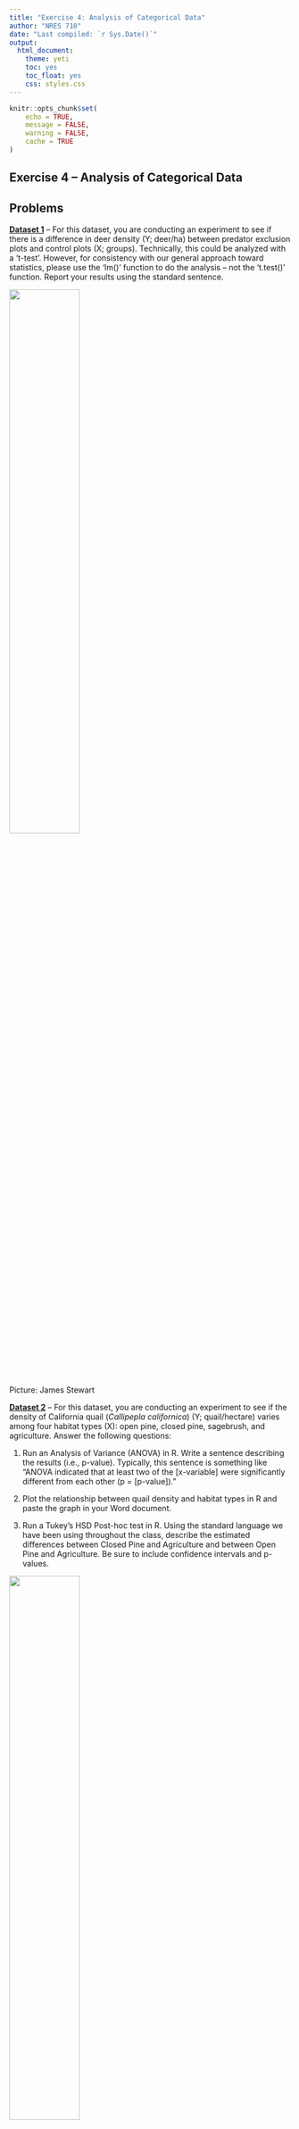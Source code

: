 ```yaml
---
title: "Exercise 4: Analysis of Categorical Data"
author: "NRES 710"
date: "Last compiled: `r Sys.Date()`"
output: 
  html_document: 
    theme: yeti
    toc: yes
    toc_float: yes
    css: styles.css
---
```


```r
knitr::opts_chunk$set(
	echo = TRUE,
	message = FALSE,
	warning = FALSE,
	cache = TRUE
)
```

## Exercise 4 -- Analysis of Categorical Data

## Problems

**[Dataset 1](exercise_4_dataset1.csv)** -- For this dataset, you are conducting an experiment to see if there is a difference in deer density (Y; deer/ha) between predator exclusion plots and control plots (X; groups). Technically, this could be analyzed with a 't-test'. However, for consistency with our general approach toward statistics, please use the 'lm()' function to do the analysis -- not the 't.test()' function. Report your results using the standard sentence.

![](pic_deer.png){width=50%}

Picture: James Stewart

**[Dataset 2](exercise_4_dataset2.csv)** -- For this dataset, you are conducting an experiment to see if the density of California quail (*Callipepla californica*) (Y; quail/hectare) varies among four habitat types (X): open pine, closed pine, sagebrush, and agriculture. Answer the following questions:

1. Run an Analysis of Variance (ANOVA) in R. Write a sentence describing the results (i.e., p-value). Typically, this sentence is something like "ANOVA indicated that at least two of the [x-variable] were significantly different from each other (p = [p-value])."

2. Plot the relationship between quail density and habitat types in R and paste the graph in your Word document.

3. Run a Tukey's HSD Post-hoc test in R. Using the standard language we have been using throughout the class, describe the estimated differences between Closed Pine and Agriculture and between Open Pine and Agriculture. Be sure to include confidence intervals and p-values.

![](pic_quail.png){width=50%}

Picture: uzun (iNaturalist)

**[Dataset 3](exercise_4_dataset3.csv)** -- For this dataset, you are examining how pronghorn (*Antilocapra americana*) hunter success rate (Y; pronghorn killed / hunter) is related to hunting method (X; the variable is called 'Method'). Types of hunting methods considered in this study include bow, muzzleloader, and rifle. Answer the following questions:

1. Run an Analysis of Variance (ANOVA) in R and write a sentence (like we discussed in class) describing the results (i.e., p-value).

2. Plot the relationship between hunting method and hunter success rates in R and paste the graph in your Word document.

3. Run a Tukey's HSD post-hoc test in R. Using the standard language we have been using throughout the class, describe the estimated differences among all hunting methods. Include confidence intervals and p-values.

4. Dummy code the data. Make 3 new columns - one for each hunting method - and assign 0s and 1s as appropriate. You can do this in Excel or in R. Use a linear model to test for differences between group and describe with 1-2 sentences how those results compare to the results from the Tukey's HSD post-hoc test.

![](pic_pronghorn.png){width=50%}

Picture: Ted Floyd

**[Dataset 4](exercise_4_dataset4.csv)** -- For this dataset, you are examining how fertilizer (X; grams) influences biomass production (Y; kg/ha) in restored sagebrush plots. Fertilizer has been applied at 0 (control), 2, 4, 6, 8, 10 grams in each of 5 plots. Run the following analyses:

1. Run an analysis to determine the relationship between biomass and fertilizer, where fertilizer is treated as a categorical variable. Because we won't be conducting a post-hoc test, use the 'lm()' function for this analysis. Report the difference in biomass between 2 grams and 0 grams of fertilizer using the standard sentence.

2. Continued from the last question, report the difference in biomass between 2 grams and 4 grams of fertilizer using the standard sentence. As with the last question, use the 'lm()' function, rather than Tukey's HSD Test.

3. Run an analysis to determine the relationship between Biomass and Fertilizer; however, in this case, treat Fertilizer as a continuous variable. Report the results using the standard sentence.

4. Run an F-drop test to compare the models where Fertilizer was treated as categorical (from questions 1 and 2) to the model where fertilizer was treated as continuous (from question 3). What is the F-statistic and p-value from the F-drop test?

5. Based on the results from 4, which model is preferred: the one where Fertilizer is continuous or the one where Fertilizer is categorical? Briefly explain.

6. Continued from 5: what does that mean about the nature of the relationship between Biomass and Fertilizer?

## Truth

If you would like to know the values used to create these datasets (i.e., 'truth'), download and examine this [R script](exercise_4.R).

```r
### Exercise 4: code to simulate datasets 

# Set the seed for reproducibility
set.seed(123)

## Dataset 1
# Simulate X-variable
n <- 50
Group <- factor(c(rep("Control", n/2), rep("Exclusion", n/2)))
Exclusion <- c(rep(0, n/2), rep(1, n/2))

# Simulate error
error <- rnorm(n, mean = 0, sd = 1)

# Calculate Y-variable
Density <- 5 + 2.5 * Exclusion + error

# Create dataframe
datum <- data.frame(Group, Exclusion, Density)

# Save the CSV file
write.csv(datum, "exercise_4_dataset1.csv")


## Dataset 2
# Simulate X-variable
Habitat <- c(rep("Agriculture", 10), rep("ClosedPine", 10), rep("OpenPine", 10), rep("Sagebrush", 10))
dummy <- data.frame(model.matrix(~ Habitat - 1))
colnames(dummy) <- c("Agriculture", "ClosedPine", "OpenPine", "Sagebrush")

# Simulate error
Error <- rnorm(length(Habitat), 0, 0.1)

# Predict Y
QuailDensity <- 0.85 - 0.25 * dummy$ClosedPine - 0.35 * dummy$OpenPine - 0.15 * dummy$Sagebrush + Error

# Dataframe
datum <- data.frame(Habitat, QuailDensity)

# Save the CSV file
write.csv(datum, "exercise_4_dataset2.csv")


## Dataset 3
# Simulate X-variable
Hunt <- as.factor(c(rep("Archery", 15), rep("Muzzleloader", 15), rep("Rifle", 15)))
dummy <- data.frame(model.matrix(~ Hunt - 1))
colnames(dummy) <- c("Archery", "Muzzleloader", "Rifle")

# Error
error <- rnorm(length(Hunt), 0, 0.1)

# Success
Success <- abs(0.12 + 0.45 * dummy$Muzzleloader + 0.6 * dummy$Rifle + error)

# Dataframe
datum <- data.frame(Hunt, Success)

# Save the CSV file
write.csv(datum, "exercise_4_dataset3.csv")


## Dataset 4
# x-variable
Fertilizer <- factor(sort(rep((0:5)*2, 5)))
dummy <- data.frame(model.matrix(~ Fertilizer - 1))
colnames(dummy) = c("Zero", "Two", "Four", "Six", "Eight", "Ten")

# Error
Error <- rnorm(length(Fertilizer), mean = 0, sd = 1)

# y-variable
Biomass <- 1.5 + 3.5 * dummy$Two + 5.25 * dummy$Four + 5.25 * dummy$Six + 4 * dummy$Eight + 0.25 * dummy$Ten + Error

# Dataframe
datum <- data.frame(Fertilizer, Biomass)

# Save only the first two columns in the CSV file
write.csv(datum, "exercise_4_dataset4.csv")
```

[--go to next exercise--](exercise_5.html)
